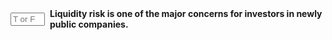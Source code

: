 ::: {.question-block}

<form onsubmit="event.preventDefault(); checkAnswerBox('q56','T')" style="display: flex; align-items: center; gap: 8px;">
<input type="text" id="q56" name="q56" maxlength="1" placeholder="T or F"
         style="width: 55px;" data-correct-answer="T" /> <label for="q56"><strong>Liquidity risk is one of the major concerns for investors in newly public companies.</strong></label>
</form>

<div id="feedback-q56" class="feedback" data-status="" style="display:none;">
The sentence is TRUE.
</div>
:::
